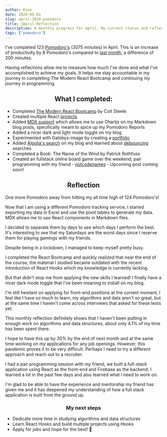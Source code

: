 ```yaml
---
author: Kien
date: 2020-05-01
slug: april-2020-pomodoro
title: 🍅April Reflection 
description: A monthly progress for April. My current status and reflection on my productivity, goals and achievements.
tags: ["pomodoro"]
---
```



<PomodoroChart/>


I've completed 123 [Pomodoro's](/022-pomodoro-technique/) (3075 minutes) in April. This is an increase of productivity by 8 Pomodoro's compared to [last month](/074-march-2020-pomodoro/), a difference of 200 minutes. 


Having reflections allow me to measure how much I've done and what I've accomplished to achieve my goals. It helps me stay accountable in my journey in completing The Modern React Bootcamp and continuing my journey in programming.

<PomodoroDonut/>

## <center> What I completed: </center>
- Completed [The Modern React Bootcamp](https://www.udemy.com/certificate/UC-05448a49-963b-4dfa-80bd-33fc4e02043c/) by Colt Steele
- Created multiple React <a href="https://www.kien.dev/projects/" target="_blank">projects</a>
- Added [MDX support](/075-mdx/) which allows me to use Chartjs on my Markdown blog posts, specifically meant to spice up my Pomodoro Reports
- Added a nicer dark and light mode toggle on my blog
- Experimented with Gatsbys-image by creating a [portfolio](/081-gatsby-image-optimization/)
- Added [Algolia's search](/082-Algolia-install/) on my blog and learned about [debouncing](/083-debouncing-algolia/) searches
- Completed a Book: The Name of the Wind by Patrick Rothfuss
- Created an fullstack online board game over the weekend, pair programming with my friend - [notcodenames](https://notcodenames.com/) - Upcoming post coming soon!


## <center> Reflection </center>

One more Pomodoro away from hitting my all time high of 124 Pomodoro's!

Now that I am using a different Pomodoro tracking service, I started exporting my data in Excel and use the pivot tables to generate my data. MDX allows me to use React components in Markdown files.

I decided to separate them by days to see which days I perform the best. It's interesting to see that my Saturdays are the worst days since I reserve them for playing gamings with my friends.

Despite being in a lockdown, I managed to keep myself pretty busy. 

I completed the React Bootcamp and quickly realized that near the end of the course, the material I studied became outdated with the recent introduction of React Hooks which my knowledge is currently lacking.

But that didn't stop me from applying the new skills I learned! I finally have a nicer dark mode toggle that I've been meaning to install on my blog.

I'm still hesitant on applying for front-end positions at the current moment, I feel like I have so much to learn, my algorithms and data aren't so great, but at the same time I haven't come across interviews that asked for these tests yet.

This monthly reflection definitely shows that I haven't been putting in enough work on algorithms and data structures, about only 4.1% of my time has been spent there. 

I hope to have this up by 30% by the end of next month and at the same time working on my applications for any job openings. However, this pandemic proves it to be very difficult. Perhaps I need to try a different approach and reach out to a recruiter.

I had a pair programming session with my friend, we built a full-stack application using React as the front-end and Firebase as the backend. I learned a lot in the past few days and also learned what I need to work on.

I'm glad to be able to have the experience and mentorship my friend has given me and it has deepened my understanding of how a full stack application is built from the ground up. 

### <center> My next steps </center>
- Dedicate more time in studying algorithms and data structures
- Learn React Hooks and build multiple projects using Hooks
- Apply for jobs and hope for the best! 🤞










